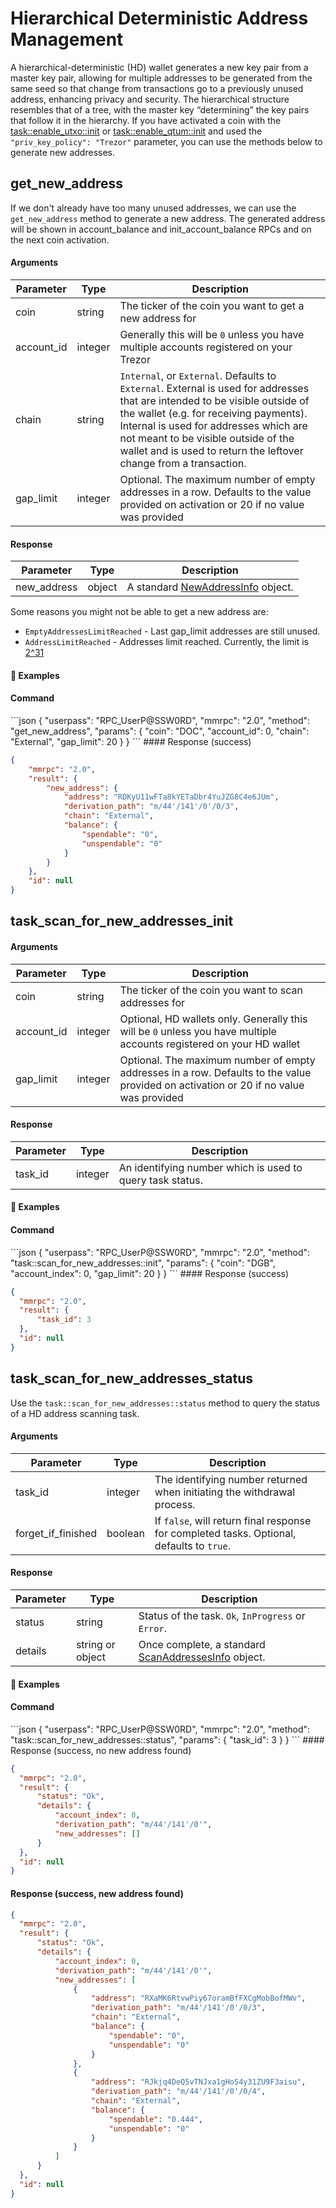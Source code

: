 
# Hierarchical Deterministic Address Management

A hierarchical-deterministic (HD) wallet generates a new key pair from a master key pair, allowing for multiple addresses to be generated from the same seed so that change from transactions go to a previously unused address, enhancing privacy and security. The hierarchical structure resembles that of a tree, with the master key “determining” the key pairs that follow it in the hierarchy. If you have activated a coin with the [task::enable\_utxo::init](/komodo-defi-framework/api/v20-dev/task_enable_utxo/#init) or [task::enable\_qtum::init](/komodo-defi-framework/api/v20-dev/task_enable_qtum/#init) and used the `"priv_key_policy": "Trezor"` parameter, you can use the methods below to generate new addresses.

## get\_new\_address

If we don't already have too many unused addresses, we can use the `get_new_address` method to generate a new address. The generated address will be shown in account\_balance and init\_account\_balance RPCs and on the next coin activation.

#### Arguments

| Parameter   | Type    | Description                                                                                                                                                                                                                                                                                                                 |
| ----------- | ------- | --------------------------------------------------------------------------------------------------------------------------------------------------------------------------------------------------------------------------------------------------------------------------------------------------------------------------- |
| coin        | string  | The ticker of the coin you want to get a new address for                                                                                                                                                                                                                                                                    |
| account\_id | integer | Generally this will be `0` unless you have multiple accounts registered on your Trezor                                                                                                                                                                                                                                      |
| chain       | string  | `Internal`, or `External`. Defaults to `External`. External is used for addresses that are intended to be visible outside of the wallet (e.g. for receiving payments). Internal is used for addresses which are not meant to be visible outside of the wallet and is used to return the leftover change from a transaction. |
| gap\_limit  | integer | Optional. The maximum number of empty addresses in a row. Defaults to the value provided on activation or 20 if no value was provided                                                                                                                                                                                       |

#### Response

| Parameter    | Type   | Description                                                                           |
| ------------ | ------ | ------------------------------------------------------------------------------------- |
| new\_address | object | A standard [NewAddressInfo](/komodo-defi-framework/api/v20/#new-address-info) object. |

Some reasons you might not be able to get a new address are:

*   `EmptyAddressesLimitReached` - Last gap\_limit addresses are still unused.
*   `AddressLimitReached` - Addresses limit reached. Currently, the limit is [2^31](https://www.wolframalpha.com/input?i=2%5E%2832%29)

#### 📌 Examples

#### Command

<CodeGroup title="" tag="POST" label="get_new_address" mm2MethodDecorate="true">
  ```json
  {
    "userpass": "RPC_UserP@SSW0RD",
    "mmrpc": "2.0",
    "method": "get_new_address",
    "params": {
      "coin": "DOC",
      "account_id": 0,
      "chain": "External",
      "gap_limit": 20
    }
  }
  ```
</CodeGroup>

<CollapsibleSection expandedText="Hide Response" collapsedText="Show Response">
  #### Response (success)

  ```json
  {
      "mmrpc": "2.0",
      "result": {
          "new_address": {
              "address": "RDKyU11wFTa8kYETaDbr4YuJZG8C4e6JUm",
              "derivation_path": "m/44'/141'/0'/0/3",
              "chain": "External",
              "balance": {
                  "spendable": "0",
                  "unspendable": "0"
              }
          }
      },
      "id": null
  }
  ```
</CollapsibleSection>

## task\_scan\_for\_new\_addresses\_init

#### Arguments

| Parameter   | Type    | Description                                                                                                                           |
| ----------- | ------- | ------------------------------------------------------------------------------------------------------------------------------------- |
| coin        | string  | The ticker of the coin you want to scan addresses for                                                                                 |
| account\_id | integer | Optional, HD wallets only. Generally this will be `0` unless you have multiple accounts registered on your HD wallet                  |
| gap\_limit  | integer | Optional. The maximum number of empty addresses in a row. Defaults to the value provided on activation or 20 if no value was provided |

#### Response

| Parameter | Type    | Description                                               |
| --------- | ------- | --------------------------------------------------------- |
| task\_id  | integer | An identifying number which is used to query task status. |

#### 📌 Examples

#### Command

<CodeGroup title="" tag="POST" label="get_new_address" mm2MethodDecorate="true">
  ```json
  {
    "userpass": "RPC_UserP@SSW0RD",
    "mmrpc": "2.0",
    "method": "task::scan_for_new_addresses::init",
    "params": {
      "coin": "DGB",
      "account_index": 0,
      "gap_limit": 20
    }
  }
  ```
</CodeGroup>

<CollapsibleSection expandedText="Hide Response" collapsedText="Show Response">
  #### Response (success)

  ```json
  {
    "mmrpc": "2.0",
    "result": {
        "task_id": 3
    },
    "id": null
  }
  ```
</CollapsibleSection>

## task\_scan\_for\_new\_addresses\_status

Use the `task::scan_for_new_addresses::status` method to query the status of a HD address scanning task.

#### Arguments

| Parameter            | Type    | Description                                                                               |
| -------------------- | ------- | ----------------------------------------------------------------------------------------- |
| task\_id             | integer | The identifying number returned when initiating the withdrawal process.                   |
| forget\_if\_finished | boolean | If `false`, will return final response for completed tasks. Optional, defaults to `true`. |

#### Response

| Parameter | Type             | Description                                                                                                |
| --------- | ---------------- | ---------------------------------------------------------------------------------------------------------- |
| status    | string           | Status of the task. `Ok`, `InProgress` or `Error`.                                                         |
| details   | string or object | Once complete, a standard [ScanAddressesInfo](/komodo-defi-framework/api/v20/#scan-addresses-info) object. |

#### 📌 Examples

#### Command

<CodeGroup title="" tag="POST" label="get_new_address" mm2MethodDecorate="true">
  ```json
  {
    "userpass": "RPC_UserP@SSW0RD",
    "mmrpc": "2.0",
    "method": "task::scan_for_new_addresses::status",
    "params": {
      "task_id": 3
    }
  }
  ```
</CodeGroup>

<CollapsibleSection expandedText="Hide Response" collapsedText="Show Response">
  #### Response (success, no new address found)

  ```json
  {
    "mmrpc": "2.0",
    "result": {
        "status": "Ok",
        "details": {
            "account_index": 0,
            "derivation_path": "m/44'/141'/0'",
            "new_addresses": []
        }
    },
    "id": null
  }
  ```

  #### Response (success, new address found)

  ```json
  {
    "mmrpc": "2.0",
    "result": {
        "status": "Ok",
        "details": {
            "account_index": 0,
            "derivation_path": "m/44'/141'/0'",
            "new_addresses": [
                {
                    "address": "RXaMK6RtvwPiy67oramBfFXCgMobBofMWv",
                    "derivation_path": "m/44'/141'/0'/0/3",
                    "chain": "External",
                    "balance": {
                        "spendable": "0",
                        "unspendable": "0"
                    }
                },
                {
                    "address": "RJkjq4DeQ5vTNJxa1gHoS4y31ZU9F3aisu",
                    "derivation_path": "m/44'/141'/0'/0/4",
                    "chain": "External",
                    "balance": {
                        "spendable": "0.444",
                        "unspendable": "0"
                    }
                }
            ]
        }
    },
    "id": null
  }
  ```
</CollapsibleSection>
